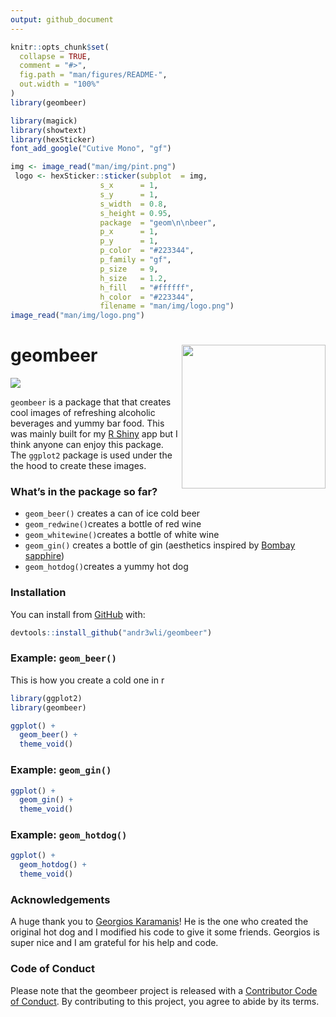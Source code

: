 ```yaml
---
output: github_document
---
```


<!-- README.md is generated from README.Rmd. Please edit that file -->

```r
knitr::opts_chunk$set(
  collapse = TRUE,
  comment = "#>",
  fig.path = "man/figures/README-",
  out.width = "100%"
)
library(geombeer)
```



```r
library(magick)
library(showtext)
library(hexSticker)
font_add_google("Cutive Mono", "gf")
```

```r
img <- image_read("man/img/pint.png")
 logo <- hexSticker::sticker(subplot  = img,
                    s_x      = 1,
                    s_y      = 1,
                    s_width  = 0.8,
                    s_height = 0.95,
                    package  = "geom\n\nbeer",
                    p_x      = 1,
                    p_y      = 1,
                    p_color  = "#223344",
                    p_family = "gf",
                    p_size   = 9,
                    h_size   = 1.2,
                    h_fill   = "#ffffff",
                    h_color  = "#223344",
                    filename = "man/img/logo.png")
image_read("man/img/logo.png")
```
# geombeer <img src="man/img/logo.png" align="right" height=230/>

<!-- badges: start -->
![](https://img.shields.io/badge/AndrewLi-STAT545-green)

<!-- badges: end -->

`geombeer` is a package that that creates cool images of refreshing alcoholic beverages and yummy bar food. This was mainly built for my [R Shiny](https://andrewcli.shinyapps.io/andrews_bar/) app but I think anyone can enjoy this package. The `ggplot2` package is used under the the hood to create these images. 

### What's in the package so far?

* `geom_beer()` creates a can of ice cold beer
* `geom_redwine()`creates a bottle of red wine
* `geom_whitewine()`creates a bottle of white wine
* `geom_gin()` creates a bottle of gin (aesthetics inspired by [Bombay sapphire](https://www.bombaysapphire.com))
* `geom_hotdog()`creates a yummy hot dog

### Installation

You can install from [GitHub](https://github.com/andr3wli/geombeer) with:

``` r
devtools::install_github("andr3wli/geombeer")
```

### Example: `geom_beer()`

This is how you create a cold one in r

```r
library(ggplot2)
library(geombeer)

ggplot() +
  geom_beer() +
  theme_void()
```

### Example: `geom_gin()`

```r
ggplot() +
  geom_gin() +
  theme_void()
```

### Example: `geom_hotdog()`
```r
ggplot() +
  geom_hotdog() +
  theme_void()
```

### Acknowledgements

A huge thank you to [Georgios Karamanis](https://t.co/crHTOelx3S?amp=1)! He is the one who created the original hot dog and I modified his code to give it some friends. Georgios is super nice and I am grateful for his help and code.  

### Code of Conduct

Please note that the geombeer project is released with a [Contributor Code of Conduct](https://contributor-covenant.org/version/2/0/CODE_OF_CONDUCT.html). By contributing to this project, you agree to abide by its terms.
